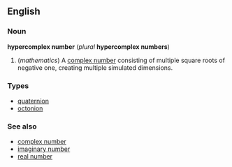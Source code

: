 ==English==
===Noun===
'''hypercomplex number''' (''plural'' '''hypercomplex numbers''')

#(''mathematics'') A [[complex number]] consisting of multiple square roots of negative one, creating multiple simulated dimensions.

===Types===
*[[quaternion]]
*[[octonion]]

===See also===
*[[complex number]]
*[[imaginary number]]
*[[real number]]